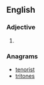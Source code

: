 ==English==

===Adjective===
{{head|en|adjective comparative form}}

# {{en-comparative of|snotty}}

===Anagrams===
* [[tenorist#English|tenorist]]
* [[tritones#English|tritones]]